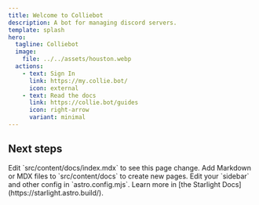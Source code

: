 ```yaml
---
title: Welcome to Colliebot
description: A bot for managing discord servers.
template: splash
hero:
  tagline: Colliebot
  image:
    file: ../../assets/houston.webp
  actions:
    - text: Sign In
      link: https://my.collie.bot/
      icon: external
    - text: Read the docs
      link: https://collie.bot/guides
      icon: right-arrow
      variant: minimal
---
```



## Next steps

<CardGrid stagger>
	<Card title="Update content" icon="pencil">
		Edit `src/content/docs/index.mdx` to see this page change.
	</Card>
	<Card title="Add new content" icon="add-document">
		Add Markdown or MDX files to `src/content/docs` to create new pages.
	</Card>
	<Card title="Configure your site" icon="setting">
		Edit your `sidebar` and other config in `astro.config.mjs`.
	</Card>
	<Card title="Read the docs" icon="open-book">
		Learn more in [the Starlight Docs](https://starlight.astro.build/).
	</Card>
</CardGrid>
